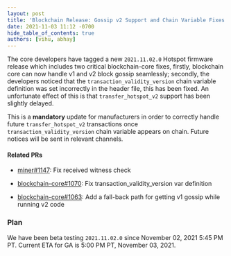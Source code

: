 ```yaml
---
layout: post
title: 'Blockchain Release: Gossip v2 Support and Chain Variable Fixes'
date: 2021-11-03 11:12 -0700
hide_table_of_contents: true
authors: [vihu, abhay]
---
```


The core developers have tagged a new `2021.11.02.0` Hotspot firmware release which includes two
critical blockchain-core fixes, firstly, blockchain core can now handle v1 and v2 block gossip
seamlessly; secondly, the developers noticed that the `transaction_validity_version` chain variable
definition was set incorrectly in the header file, this has been fixed. An unfortunate effect of
this is that `transfer_hotspot_v2` support has been slightly delayed.

<!--truncate-->

This is a **mandatory** update for manufacturers in order to correctly handle future
`transfer_hotspot_v2` transactions once `transaction_validity_version` chain variable appears on
chain. Future notices will be sent in relevant channels.

#### Related PRs

- [miner#1147](https://github.com/helium/miner/pull/1147): Fix received witness check

- [blockchain-core#1070](https://github.com/helium/blockchain-core/pull/1070): Fix
  transaction_validity_version var definition
- [blockchain-core#1063](https://github.com/helium/blockchain-core/pull/1063): Add a fall-back path
  for getting v1 gossip while running v2 code

### Plan

We have been beta testing `2021.11.02.0` since November 02, 2021 5:45 PM PT. Current ETA for GA is
5:00 PM PT, November 03, 2021.
